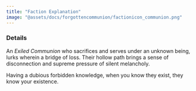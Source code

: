 ```yaml
---
title: "Faction Explanation"
image: "@assets/docs/forgottencommunion/factionicon_communion.png"
---
```


### Details

An *Exiled Communion* who sacrifices and serves under an unknown being, lurks wherein a bridge of loss. Their hollow path brings a sense of disconnection and supreme pressure of silent melancholy.

Having a dubious forbidden knowledge, when you know they exist, they know your existence.
